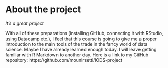 
# About the project

*It's a great project*

With all of these preparations (installing GitHub, connecting it with RStudio, using Datacamp etc.), I feel that this course is going to give me a proper introduction to the main tools of the trade in the fancy world of data science.
Maybe I have already learned enough today. I will leave getting familiar with R Markdown to another day.
Here is a link to my GitHub repository: https://github.com/mounirsetti/IODS-project